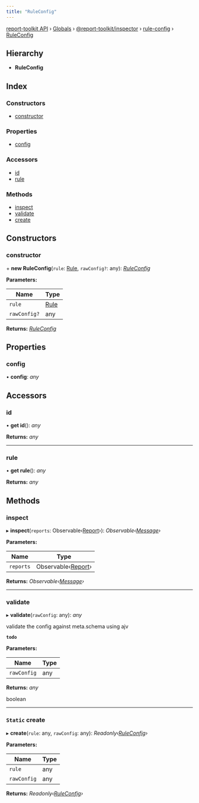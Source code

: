 ```yaml
---
title: "RuleConfig"
---
```


[report-toolkit API](../home.mdx) › [Globals](../home) › [@report-toolkit/inspector](../modules/report_toolkit_inspector.mdx) › [rule-config](../modules/report_toolkit_inspector.rule_config.mdx) › [RuleConfig](report_toolkit_inspector.rule_config.ruleconfig.mdx)

## Hierarchy

* **RuleConfig**

## Index

### Constructors

- [constructor](report_toolkit_inspector.rule_config.ruleconfig.mdx#constructor)

### Properties

- [config](report_toolkit_inspector.rule_config.ruleconfig.mdx#config)

### Accessors

- [id](report_toolkit_inspector.rule_config.ruleconfig.mdx#id)
- [rule](report_toolkit_inspector.rule_config.ruleconfig.mdx#rule)

### Methods

- [inspect](report_toolkit_inspector.rule_config.ruleconfig.mdx#inspect)
- [validate](report_toolkit_inspector.rule_config.ruleconfig.mdx#validate)
- [create](report_toolkit_inspector.rule_config.ruleconfig.mdx#static-create)

## Constructors

### constructor

\+ **new RuleConfig**(`rule`: [Rule](report_toolkit_inspector.rule.rule.mdx), `rawConfig?`: any): *[RuleConfig](report_toolkit_inspector.rule_config.ruleconfig.mdx)*

**Parameters:**

Name | Type |
------ | ------ |
`rule` | [Rule](report_toolkit_inspector.rule.rule.mdx) |
`rawConfig?` | any |

**Returns:** *[RuleConfig](report_toolkit_inspector.rule_config.ruleconfig.mdx)*

## Properties

### config

• **config**: *any*

## Accessors

### id

• **get id**(): *any*

**Returns:** *any*

___

### rule

• **get rule**(): *any*

**Returns:** *any*

## Methods

### inspect

▸ **inspect**(`reports`: Observable‹[Report](report_toolkit_common.report.report.mdx)›): *Observable‹[Message](report_toolkit_inspector.message.message.mdx)›*

**Parameters:**

Name | Type |
------ | ------ |
`reports` | Observable‹[Report](report_toolkit_common.report.report.mdx)› |

**Returns:** *Observable‹[Message](report_toolkit_inspector.message.message.mdx)›*

___

### validate

▸ **validate**(`rawConfig`: any): *any*

validate the config against meta.schema using ajv

**`todo`** 

**Parameters:**

Name | Type |
------ | ------ |
`rawConfig` | any |

**Returns:** *any*

boolean

___

### `Static` create

▸ **create**(`rule`: any, `rawConfig`: any): *Readonly‹[RuleConfig](report_toolkit_inspector.rule_config.ruleconfig.mdx)›*

**Parameters:**

Name | Type |
------ | ------ |
`rule` | any |
`rawConfig` | any |

**Returns:** *Readonly‹[RuleConfig](report_toolkit_inspector.rule_config.ruleconfig.mdx)›*

